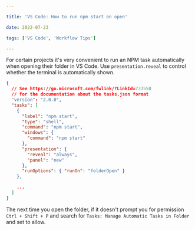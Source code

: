 ```yaml
---

title: 'VS Code: How to run npm start on open'

date: 2022-07-23

tags: ['VS Code', 'Workflow Tips']

---
```


For certain projects it's very convenient to run an NPM task automatically when opening their folder in VS Code. Use `presentation.reveal` to control whether the terminal is automatically shown.

```json file=.vscode/tasks.json
{
  // See https://go.microsoft.com/fwlink/?LinkId=733558
  // for the documentation about the tasks.json format
  "version": "2.0.0",
  "tasks": [
    {
      "label": "npm start",
      "type": "shell",
      "command": "npm start",
      "windows": {
        "command": "npm start"
      },
      "presentation": {
        "reveal": "always",
        "panel": "new"
      },
      "runOptions": { "runOn": "folderOpen" }
    },

    ...
  ]
}
```

The next time you open the folder, if it doesn't prompt you for permission `Ctrl + Shift + P` and search for `Tasks: Manage Automatic Tasks in Folder` and set to allow.